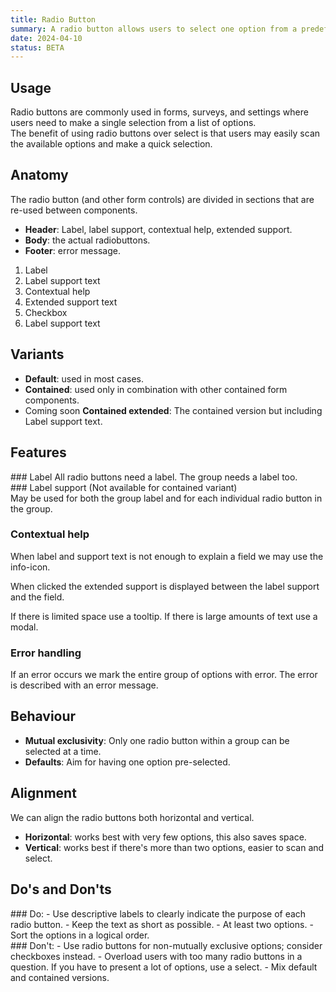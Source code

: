 ```yaml
---
title: Radio Button
summary: A radio button allows users to select one option from a predefined set of mutually exclusive choices.
date: 2024-04-10
status: BETA
---
```


## Usage
Radio buttons are commonly used in forms, surveys, and settings where users need to make a single selection from a list of options. <br />
The benefit of using radio buttons over select is that users may easily scan the available options and make a quick selection.

## Anatomy 
The radio button (and other form controls) are divided in sections that are re-used between components. 
- **Header**: Label, label support, contextual help, extended support.
- **Body**: the actual radiobuttons.
- **Footer**: error message.

<Figma id="anatomy" caption="Anatomy of a radio button" /> 

1. Label
2. Label support text
3. Contextual help
4. Extended support text
5. Checkbox
6. Label support text

## Variants
- **Default**: used in most cases.
- **Contained**: used only in combination with other contained form components.
- <Badge variant="notice">Coming soon</Badge> **Contained extended**: The contained version but including Label support text.

<Grid columns="2">
    <Figma id="variant-1" caption="Default radio button" />
    <Figma id="variant-2" caption="Contained radio button" />
</Grid>

## Features 

<Grid columns="2">
<div>
### Label
All radio buttons need a label. The group needs a label too.
</div>
<Figma id="label" caption="Radio button labels" />
</Grid>

<Grid columns="2">
<div>
### Label support 
(Not available for contained variant) <br />
May be used for both the group label and for each individual radio button in the group.
</div>
<Figma id="label-support-text" caption="Radio buttons with support texts" />
</Grid>

### Contextual help
When  label and support text is not enough to explain a field we may use the info-icon. 

When clicked the extended support is displayed between the label support and the field.

If there is limited space use a tooltip. 
If there is large amounts of text use a modal.

<Grid columns="2">
<Figma id="contextual-1" caption="Info icon button to reach help." />
<Figma id="contextual-2" caption="Extended support visible." />
</Grid>

### Error handling
If an error occurs we mark the entire group of options with error. The error is described with an error message.

<Grid columns="2">
<Figma id="error-default" caption="Default radio buttons with error." />
<Figma id="error-contained" caption="Extended support visible" />
</Grid>


## Behaviour
- **Mutual exclusivity**: Only one radio button within a group can be selected at a time.
- **Defaults**: Aim for having one option pre-selected.

## Alignment
We can align the radio buttons both horizontal and vertical.
- **Horizontal**: works best with very few options, this also saves space.
- **Vertical**: works best if there's more than two options, easier to scan and select.
<Grid columns="2">
<Figma id="alignment-1" caption="Default radio buttons with vertical alignment." />
<Figma id="alignment-2" caption="Default radio buttons with horizontal alignment." />
<Figma id="alignment-3" caption="Contained radio buttons with vertical alignment." />
<Figma id="alignment-4" caption="Contained radio buttons with horizontal alignment." />
</Grid>


## Do's and Don'ts
<Grid columns="2">
<div>
### Do:
- Use descriptive labels to clearly indicate the purpose of each radio button.
- Keep the text as short as possible.
- At least two options.
- Sort the options in a logical order.
</div>
<div>
### Don't:
- Use radio buttons for non-mutually exclusive options; consider checkboxes instead.
- Overload users with too many radio buttons in a question. If you have to present a lot of options, use a select.
- Mix default and contained versions.
</div>
</Grid>